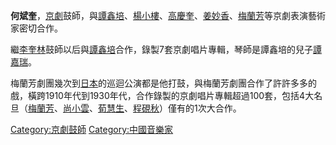 '''何斌奎'''{{bd||||}}，[[京劇|京劇]]鼓師，與[[譚鑫培|譚鑫培]]、[[楊小樓|楊小樓]]、[[高慶奎|高慶奎]]、[[姜妙香|姜妙香]]、[[梅蘭芳|梅蘭芳]]等京劇表演藝術家密切合作。

繼[[李奎林|李奎林]]鼓師以后與[[譚鑫培|譚鑫培]]合作，錄製7套京劇唱片專輯，琴師是譚鑫培的兒子[[譚嘉瑞|譚嘉瑞]]。

梅蘭芳劇團幾次到[[日本|日本]]的巡迴公演都是他打鼓，與梅蘭芳劇團合作了許許多多的戲，橫跨1910年代到1930年代，合作錄製的京劇唱片專輯超過100套，包括4大名旦（[[梅蘭芳|梅蘭芳]]、[[尚小雲|尚小雲]]、[[荀慧生|荀慧生]]、[[程硯秋|程硯秋]]）僅有的1次大合作。

[[Category:京劇鼓師|Category:京劇鼓師]]
[[Category:中國音樂家|Category:中國音樂家]]